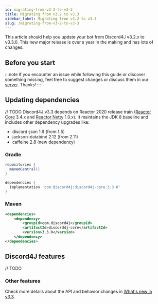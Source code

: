 ```yaml
---
id: migrating-from-v3-2-to-v3-3
title: Migrating from v3.2 to v3.3
sidebar_label: Migrating from v3.2 to v3.3
slug: /migrating-from-v3-2-to-v3-3
---
```


This article should help you update your bot from Discord4J v3.2.x to v3.3.0. This new major release is over a year in the making and has lots of changes.

## Before you start

:::note
If you encounter an issue while following this guide or discover something missing, feel free to suggest changes or discuss them in our [server](https://discord.gg/d4j). Thanks!
:::

## Updating dependencies

// TODO
Discord4J v3.3 depends on Reactor 2020 release train ([Reactor Core](https://github.com/reactor/reactor-core) 3.4.x and [Reactor Netty](https://github.com/reactor/reactor-netty) 1.0.x). It maintains the JDK 8 baseline and includes other dependency upgrades like:

- discord-json 1.6 (from 1.5)
- jackson-databind 2.12 (from 2.11)
- caffeine 2.8 (new dependency)

### Gradle

```groovy
repositories {
  mavenCentral()
}

dependencies {
  implementation 'com.discord4j:discord4j-core:3.3.0'
}
```

### Maven

```xml
<dependencies>
    <dependency>
        <groupId>com.discord4j</groupId>
        <artifactId>discord4j-core</artifactId>
        <version>3.3.0</version>
    </dependency>
</dependencies>
```

## Discord4J features

// TODO

### Other features

Check more details about the API and behavior changes in [What's new in v3.3](/whats-new-in-v3-3).
